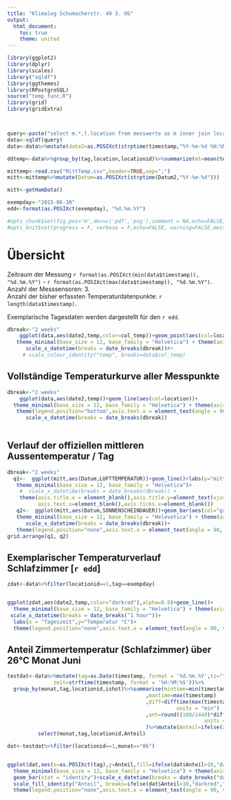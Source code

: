 ```yaml
---
title: "Klimalog Schumacherstr. 49 3. OG"
output:
  html_document:
    toc: true
    theme: united
---
```




```r
library(ggplot2)
library(dplyr)
library(scales)
library("sqldf")
library(ggthemes)
library(RPostgreSQL)
source("temp_func.R")
library(grid)
library(gridExtra)



query<-paste("select m.*,l.location from messwerte as m inner join locations l on m.locationid=l.idlocation ")
data<-sqldf(query)
data<-data%>%mutate(date2=as.POSIXct(strptime(timestamp,"%Y-%m-%d %H:%M:%S")), tag=as.POSIXct(strptime(timestamp,"%Y-%m-%d")),col_temp=ifelse(temp<20,"palegreen3",ifelse(temp<=26,"goldenrod1","tomato1")))%>%arrange((date2))

ddtemp<-data%>%group_by(tag,location,locationid)%>%summarize(mt=mean(temp,na.rm = TRUE))

mittemp<-read.csv("MittTemp.csv",header=TRUE,sep=";")
mitt<-mittemp%>%mutate(Datum=as.POSIXct(strptime(Datum2,"%Y-%m-%d")))  

mitt<-getHamData()

exempday<-"2015-06-30"
edd<-format(as.POSIXct(exempday), "%d.%m.%Y")

#opts_chunk$set(fig.pos='H',dev=c('pdf','png'),comment = NA,echo=FALSE, warning=FALSE,message=FALSE) 
#opts_knit$set(progress = F, verbose = F,echo=FALSE, warning=FALSE,message=FALSE,unnamed.chunk.label="analysis",comment = NA)

```

# Übersicht
   
Zeitraum der Messung `r format(as.POSIXct(min(data$timestamp)), "%d.%m.%Y")` - `r format(as.POSIXct(max(data$timestamp)), "%d.%m.%Y")`.   
Anzahl der Messsensoren: 3.   
Anzahl der bisher erfassten Temperaturdatenpunkte: `r length(data$timestamp)`.   
   
Exemplarische Tagesdaten werden dargestellt für den `r edd`.
  

```r
dbreak<-"2 weeks"
    ggplot(data,aes(date2,temp,color=col_temp))+geom_point(aes(col=location))+
   theme_minimal(base_size = 12, base_family = "Helvetica") + theme(axis.title = element_text(vjust=0.1),axis.title.y=element_text(vjust=0.5))+
      scale_x_datetime(breaks = date_breaks(dbreak))#+
     # scale_colour_identity("temp", breaks=data$col_temp)

```
   
## Vollständige Temperaturkurve aller Messpunkte

```r
dbreak<-"2 weeks"
    ggplot(data,aes(date2,temp))+geom_line(aes(col=location))+
  theme_minimal(base_size = 12, base_family = "Helvetica") + theme(axis.title = element_text(vjust=0.1),axis.title.y=element_text(vjust=0.5))+
   theme(legend.position="bottom",axis.text.x = element_text(angle = 90, vjust = 0.5, hjust=1))+labs(x = "Datum",y="Temperatur °C")+
      scale_x_datetime(breaks = date_breaks(dbreak))
    

```

## Verlauf der offiziellen mittleren Aussentemperatur / Tag

```r
dbreak<-"2 weeks"
  q1<-  ggplot(mitt,aes(Datum,LUFTTEMPERATUR))+geom_line()+labs(y="mitt. Lufttemp.")+
   theme_minimal(base_size = 12, base_family = "Helvetica")+
    #  scale_x_datetime(breaks = date_breaks(dbreak)) + 
    theme(axis.title.x = element_blank(),axis.title.y=element_text(vjust=0.5),legend.position="bottom",
          axis.text.x=element_blank(),axis.ticks.x=element_blank())
   q2<-  ggplot(mitt,aes(Datum,SONNENSCHEINDAUER))+geom_bar(aes(col="green"),stat = "identity",)+
   theme_minimal(base_size = 12, base_family = "Helevetica") + theme(axis.title = element_text(vjust=0.1),axis.title.y=element_text(vjust=0.5))+
      scale_x_datetime(breaks = date_breaks(dbreak))+
   theme(legend.position="none",axis.text.x = element_text(angle = 90, vjust = 0.5, hjust=1))
grid.arrange(q1, q2)

```

## Exemplarischer Temperaturverlauf Schlafzimmer [`r edd`]

```r

zdat<-data%>%filter(locationid==1,tag==exempday)


ggplot(zdat,aes(date2,temp,color="darkred"),alpha=0.9)+geom_line()+
  theme_minimal(base_size = 12, base_family = "Helvetica") + theme(axis.title = element_text(vjust=0.1),axis.title.y=element_text(vjust=0.5))+
 scale_x_datetime(breaks = date_breaks("1 hour"))+
  labs(x = "Tageszeit",y="Temperatur °C")+ 
  theme(legend.position="none",axis.text.x = element_text(angle = 90, vjust = 0.5, hjust=1))

```


## Anteil Zimmertemperatur (Schlafzimmer) über 26°C Monat Juni

```r
testdat<-data%>%mutate(tag=as.Date(timestamp, format = '%d.%m.%Y',tz=""),monat=format(timestamp, "%m"),ishot=ifelse(temp>26.0,TRUE,FALSE),
               zeit=strftime(timestamp, format = '%H:%M:%S'))%>%
  group_by(monat,tag,locationid,ishot)%>%summarise(mintime=min(timestamp)
                                             ,maxtime=max(timestamp)
                                             ,diff=difftime(max(timestamp),min(timestamp), 
                                                       units = "min")
                                             ,ant=round((100/1440)*difftime(max(timestamp),min(timestamp), 
                                                                units = "min"),2)
                                             )%>%mutate(Anteil=ifelse(ishot==TRUE,ant,0))%>%
          select(monat,tag,locationid,Anteil)


```

```r

dat<-testdat%>%filter(locationid==1,monat=="06")


ggplot(dat,aes(x=as.POSIXct(tag),y=Anteil,fill=ifelse(dat$Anteil>10,"darkred","darkgreen"),alpha=0.9))+
  theme_minimal(base_size = 12, base_family = "Helvetica") + theme(axis.title = element_text(vjust=0.1),axis.title.y=element_text(vjust=0.5))+
  geom_bar(stat = "identity")+scale_x_datetime(breaks = date_breaks("day"))+
  scale_fill_identity("Anteil", breaks=ifelse(dat$Anteil>10,"darkred","darkgreen"))+labs(x = "Datum",y="Anteil [%] t > 26°C")+ 
  theme(legend.position="none",axis.text.x = element_text(angle = 90, vjust = 0.5, hjust=1))

```

